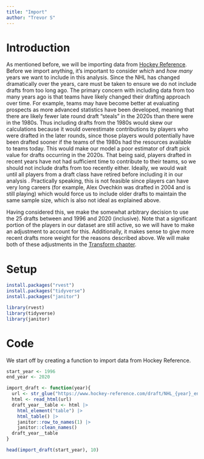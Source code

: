 ```yaml
---
title: "Import"
author: "Trevor S"
---
```


# Introduction

As mentioned before, we will be importing data from [Hockey Reference](https://www.hockey-reference.com/draft). Before we import anything, it's important to consider *which* and *how many* years we want to include in this analysis. Since the NHL has changed dramatically over the years, care must be taken to ensure we do not include drafts from too long ago. The primary concern with including data from too many years ago is that teams have likely changed their drafting approach over time. For example, teams may have become better at evaluating prospects as more advanced statistics have been developed, meaning that there are likely fewer late round draft "steals" in the 2020s than there were in the 1980s. Thus including drafts from the 1980s would skew our calculations because it would overestimate contributions by players who were drafted in the later rounds, since those players would potentially have been drafted sooner if the teams of the 1980s had the resources available to teams today. This would make our model a poor estimator of draft pick value for drafts occurring in the 2020s. That being said, players drafted in recent years have not had sufficient time to contribute to their teams, so we should not include drafts from too recently either. Ideally, we would wait until all players from a draft class have retired before including it in our analysis . Practically speaking, this is not feasible since players can have very long careers (for example, Alex Ovechkin was drafted in 2004 and is still playing) which would force us to include older drafts to maintain the same sample size, which is also not ideal as explained above.

Having considered this, we make the somewhat arbitrary decision to use the 25 drafts between and 1996 and 2020 (inclusive). Note that a significant portion of the players in our dataset are still active, so we will have to make an adjustment to account for this. Additionally, it makes sense to give more recent drafts more weight for the reasons described above. We will make both of these adjustments in the [Transform chapter](https://trevsteu.github.io/Stat468_Final/transform.html).

# Setup

```r
install.packages("rvest")
install.packages("tidyverse")
install.packages("janitor")

library(rvest)
library(tidyverse)
library(janitor)
```

# Code

We start off by creating a function to import data from Hockey Reference.

```r
start_year <- 1996
end_year <- 2020

import_draft <- function(year){
  url <- str_glue("https://www.hockey-reference.com/draft/NHL_{year}_entry.html")
  html <- read_html(url)
  draft_year__table <- html |> 
    html_element("table") |> 
    html_table() |> 
    janitor::row_to_names(1) |> 
    janitor::clean_names()
  draft_year__table
}

head(import_draft(start_year), 10)
```
